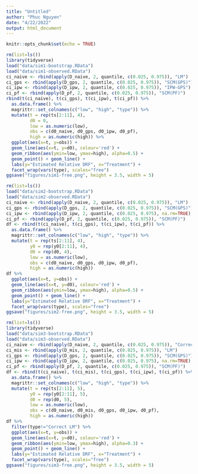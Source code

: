 ```yaml
---
title: "Untitled"
author: "Phuc Nguyen"
date: "4/22/2022"
output: html_document
---
```


```r
knitr::opts_chunk$set(echo = TRUE)
```

```r
rm(list=ls())
library(tidyverse)
load("data/sim1-bootstrap.RData")
load("data/sim1-observed.RData")
ci_naive <- rbind(apply(D_naive, 2, quantile, c(0.025, 0.975)), "LM")
ci_gps <- rbind(apply(D_gps, 2, quantile, c(0.025, 0.975)), "SCM(GPS)")
ci_ipw <- rbind(apply(D_ipw, 2, quantile, c(0.025, 0.975)), "IPW-GPS")
ci_pf <- rbind(apply(D_pf, 2, quantile, c(0.025, 0.975)), "SCM(PF)")
rbind(t(ci_naive), t(ci_gps), t(ci_ipw), t(ci_pf)) %>%
  as.data.frame() %>%
  magrittr::set_colnames(c("low", "high", "type")) %>%
  mutate(t = rep(ts[2:11], 4),
         d0 = 0,
         low = as.numeric(low),
         obs = c(d0_naive, d0_gps, d0_ipw, d0_pf),
         high = as.numeric(high)) %>%
  ggplot(aes(x=t, y=obs)) +
  geom_line(aes(x=t, y=d0), colour='red') +
  geom_ribbon(aes(ymin=low, ymax=high), alpha=0.5) +
  geom_point() + geom_line() + 
  labs(y="Estimated Relative DRF", x="Treatment") + 
  facet_wrap(vars(type), scales="free")
ggsave("figures/sim1-free.png", height = 3.5, width = 5)
```

```r
rm(list=ls())
load("data/sim2-bootstrap.RData")
load("data/sim2-observed.RData")
ci_naive <- rbind(apply(D_naive, 2, quantile, c(0.025, 0.975)), "LM")
ci_gps <- rbind(apply(D_gps, 2, quantile, c(0.025, 0.975)), "SCM(GPS)")
ci_ipw <- rbind(apply(D_ipw, 2, quantile, c(0.025, 0.975), na.rm=TRUE), "IPW-GPS")
ci_pf <- rbind(apply(D_pf, 2, quantile, c(0.025, 0.975)), "SCM(PF)")
df <- rbind(t(ci_naive), t(ci_gps), t(ci_ipw), t(ci_pf)) %>%
  as.data.frame() %>%
  magrittr::set_colnames(c("low", "high", "type")) %>%
  mutate(t = rep(ts[2:11], 4),
         y0 = rep(y0[2:11], 4),
         d0 = rep(d0, 4),
         low = as.numeric(low),
         obs = c(d0_naive, d0_gps, d0_ipw, d0_pf),
         high = as.numeric(high))
df %>%
  ggplot(aes(x=t, y=obs)) +
  geom_line(aes(x=t, y=d0), colour='red') +
  geom_ribbon(aes(ymin=low, ymax=high), alpha=0.5) +
  geom_point() + geom_line() + 
  labs(y="Estimated Relative DRF", x="Treatment") + 
  facet_wrap(vars(type), scales="free")
ggsave("figures/sim2-free.png", height = 3.5, width = 5)
```

```r
rm(list=ls())
library(tidyverse)
load("data/sim3-bootstrap.RData")
load("data/sim3-observed.RData")
ci_naive <- rbind(apply(D_naive, 2, quantile, c(0.025, 0.975)), "Correct LM")
ci_mis <- rbind(apply(D_mis, 2, quantile, c(0.025, 0.975)), "LM")
ci_gps <- rbind(apply(D_gps, 2, quantile, c(0.025, 0.975)), "SCM(GPS)")
ci_ipw <- rbind(apply(D_ipw, 2, quantile, c(0.025, 0.975), na.rm=TRUE), "IPW-GPS")
ci_pf <- rbind(apply(D_pf, 2, quantile, c(0.025, 0.975)), "SCM(PF)")
df <- rbind(t(ci_naive), t(ci_mis), t(ci_gps), t(ci_ipw), t(ci_pf)) %>%
  as.data.frame() %>%
  magrittr::set_colnames(c("low", "high", "type")) %>%
  mutate(t = rep(ts[2:11], 5),
         y0 = rep(y0[2:11], 5),
         d0 = rep(d0, 5),
         low = as.numeric(low),
         obs = c(d0_naive, d0_mis, d0_gps, d0_ipw, d0_pf),
         high = as.numeric(high))
df %>%
  filter(type!="Correct LM") %>%
  ggplot(aes(x=t, y=obs)) +
  geom_line(aes(x=t, y=d0), colour='red') +
  geom_ribbon(aes(ymin=low, ymax=high), alpha=0.3) +
  geom_point() + geom_line() + 
  labs(y="Estimated Relative DRF", x="Treatment") + 
  facet_wrap(vars(type), scales="free")
ggsave("figures/sim3-free.png", height = 3.5, width = 5)
```




